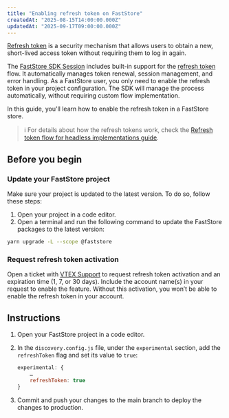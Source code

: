 ```yaml
---
title: "Enabling refresh token on FastStore"
createdAt: "2025-08-15T14:00:00.000Z"
updatedAt: "2025-09-17T09:00:00.000Z"
---
```


[Refresh token](https://developers.vtex.com/docs/guides/refresh-token-flow-for-headless-implementations) is a security mechanism that allows users to obtain a new, short-lived access token without requiring them to log in again.

The [FastStore SDK Session](https://developers.vtex.com/docs/guides/faststore/sdk-overview#session) includes built-in support for the [refresh token](https://developers.vtex.com/docs/guides/refresh-token-flow-for-headless-implementations) flow. It automatically manages token renewal, session management, and error handling.
As a FastStore user, you only need to enable the refresh token in your project configuration. The SDK will manage the process automatically, without requiring custom flow implementation.

In this guide, you'll learn how to enable the refresh token in a FastStore store.

> ℹ️ For details about how the refresh tokens work, check the [Refresh token flow for headless implementations guide](https://developers.vtex.com/docs/guides/refresh-token-flow-for-headless-implementations).

## Before you begin

<Steps>

### Update your FastStore project

Make sure your project is updated to the latest version. To do so, follow these steps:

1. Open your project in a code editor.
2. Open a terminal and run the following command to update the FastStore packages to the latest version:

```bash
yarn upgrade -L --scope @faststore
```

### Request refresh token activation

Open a ticket with [VTEX Support](https://help.vtex.com/en/support) to request refresh token activation and an expiration time (1, 7, or 30 days). Include the account name(s) in your request to enable the feature. Without this activation, you won’t be able to enable the refresh token in your account.

</Steps>

## Instructions

1. Open your FastStore project in a code editor.
2. In the `discovery.config.js` file, under the `experimental` section, add the `refreshToken` flag and set its value to `true`:


    ```js discovery.config.js
    experimental: {
        …
        refreshToken: true
    }
    ```

3. Commit and push your changes to the main branch to deploy the changes to production.
